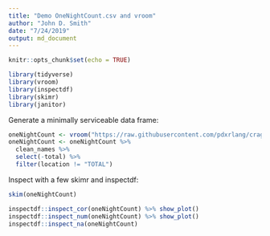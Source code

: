 ```yaml
---
title: "Demo OneNightCount.csv and vroom"
author: "John D. Smith"
date: "7/24/2019"
output: md_document
---
```


```r
knitr::opts_chunk$set(echo = TRUE)
```


```r
library(tidyverse)
library(vroom)
library(inspectdf)
library(skimr)
library(janitor)
```
Generate a minimally serviceable data frame:
```r
oneNightCount <- vroom("https://raw.githubusercontent.com/pdxrlang/craggy_2019/master/data/oneNightCount.csv")
oneNightCount <- oneNightCount %>% 
  clean_names %>% 
  select(-total) %>% 
  filter(location != "TOTAL")
```

Inspect with a few skimr and inspectdf:
```r
skim(oneNightCount)

inspectdf::inspect_cor(oneNightCount) %>% show_plot()
inspectdf::inspect_num(oneNightCount) %>% show_plot()
inspectdf::inspect_na(oneNightCount) 

```

